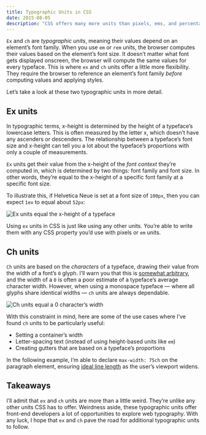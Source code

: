 ```yaml
---
title: Typographic Units in CSS
date: 2015-08-05
description: "CSS offers many more units than pixels, ems, and percentages. Out of all the units available to us, I find two the most intriguing: ex and ch."
---
```


`Ex` and `ch` are _typographic units_, meaning their values depend on an element’s font family. When you use `em` or `rem` units, the browser computes their values based on the element’s font size. It doesn’t matter what font gets displayed onscreen, the browser will compute the same values for every typeface. This is where `ex` and `ch` units offer a little more flexibility. They require the browser to reference an element’s font family _before_ computing values and applying styles.

Let’s take a look at these two typographic units in more detail.

## Ex units

In typographic terms, x-height is determined by the height of a typeface’s lowercase letters. This is often measured by the letter x, which doesn’t have any ascenders or descenders. The relationship between a typeface’s font size and x-height can tell you a lot about the typeface’s proportions with only a couple of measurements.

`Ex` units get their value from the x-height of the _font context_ they’re computed in, which is determined by two things: font family and font size. In other words, they’re equal to the x-height of a specific font family at a specific font size.

To illustrate this, if Helvetica Neue is set at a font size of `100px`, then you can expect `1ex` to equal about `52px`:

![Ex units equal the x-height of a typeface](/images/ex-units.svg)

Using `ex` units in CSS is just like using any other units. You’re able to write them with any CSS property you’d use with pixels or `em` units.

<CodePen
  height={290}
  id="d81ece0b6a9436654dd4777a73634005"
  title="Ex unit height highlighted"
/>

## Ch units

`Ch` units are based on the _characters_ of a typeface, drawing their value from the width of a font’s `0` glyph. I’ll warn you that this is [somewhat arbitrary][meyer-defining-ch], and the width of a `0` is often a poor estimate of a typeface’s average character width. However, when using a monospace typeface — where all glyphs share identical widths — `ch` units are always dependable.

![Ch units equal a 0 character’s width](/images/ch-units.svg)

With this constraint in mind, here are some of the use cases where I’ve found `ch` units to be particularly useful:

- Setting a container’s width
- Letter-spacing text (instead of using height-based units like `em`)
- Creating gutters that are based on a typeface’s proportions

In the following example, I’m able to declare `max-width: 75ch` on the paragraph element, ensuring [ideal line length][csstricks-45-75] as the user’s viewport widens.

<CodePen
  height={340}
  id="fbfae4fd58d5356f6b95683fb219aa38"
  title="Monospace type at 75ch"
/>

## Takeaways

I’ll admit that `ex` and `ch` units are more than a little weird. They’re unlike any other units CSS has to offer. Weirdness aside, these typographic units offer front-end developers a lot of opportunities to explore web typography. With any luck, I hope that `ex` and `ch` pave the road for additional typographic units to follow.

[csstricks-45-75]: https://css-tricks.com/bookmarklet-colorize-text-45-75-characters-line-length-testing/
[meyer-defining-ch]: http://meyerweb.com/eric/thoughts/2012/05/15/defining-ch/

